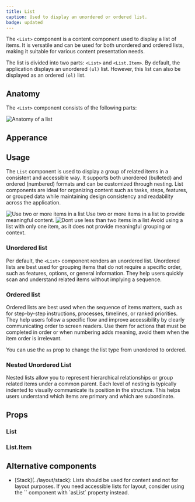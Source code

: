```yaml
---
title: List
caption: Used to display an unordered or ordered list.
badge: updated
---
```


The `<List>` component is a content component used to display a list of items. It is versatile and can be used for both unordered and ordered lists, making it suitable for various content presentation needs.

The list is divided into two parts: `<List>` and `<List.Item>`.
By default, the application displays an unordered `(ul)` list. However, this list can also be displayed as an ordered `(ol)` list.

## Anatomy

The `<List>` component consists of the following parts:

<Image
  src="/list/list-anatomy.jpg"
  alt="Anatomy of a list"
  width={800}
  height={550}
  className="mx-auto block"
/>

## Apperance

<AppearanceDemo component={title} />

<AppearanceTable component={title} />

## Usage

The `List` component is used to display a group of related items in a consistent and accessible way. It supports both unordered (bulleted) and ordered (numbered) formats and can be customized through nesting. List components are ideal for organizing content such as tasks, steps, features, or grouped data while maintaining design consistency and readability across the application.

<GuidelineTiles>
  <Do>
    <Do.Figure>
      <Image
        width={700}
        height={700}
        unoptimized
        src="/list/list-amount-do.jpg"
        alt="Use two or more items in a list"
      />
    </Do.Figure>
    <Do.Description>
      Use two or more items in a list to provide meaningful content.
    </Do.Description>
  </Do>
  <Dont>
    <Dont.Figure>
      <Image
        width={700}
        height={700}
        unoptimized
        src="/list/list-amount-dont.jpg"
        alt="Dont use less than two items in a list"
      />
    </Dont.Figure>
    <Dont.Description>
      Avoid using a list with only one item, as it does not provide meaningful
      grouping or context.
    </Dont.Description>
  </Dont>
</GuidelineTiles>

### Unordered list

Per default, the `<List>` component renders an unordered list. Unordered lists are best used for grouping items that do not require a specific order, such as features, options, or general information. They help users quickly scan and understand related items without implying a sequence.

### Ordered list

Ordered lists are best used when the sequence of items matters, such as for step-by-step instructions, processes, timelines, or ranked priorities. They help users follow a specific flow and improve accessibility by clearly communicating order to screen readers. Use them for actions that must be completed in order or when numbering adds meaning, avoid them when the item order is irrelevant.

You can use the `as` prop to change the list type from unordered to ordered.

<ComponentDemo file="./list-ordered.demo.tsx" />

### Nested Unordered List

Nested lists allow you to represent hierarchical relationships or group related items under a common parent. Each level of nesting is typically indented to visually communicate its position in the structure. This helps users understand which items are primary and which are subordinate.

<ComponentDemo file="./list-unorded-stacked.demo.tsx" />

## Props

<StorybookHintMessage component={title} />

### List

<PropsTable component={title} />

### List.Item

<PropsTable component="ListItem" />

## Alternative components

<ul>
  <li>
    [Stack](../layout/stack): Lists should be used for content and not for layout purposes. If you need accessible lists for layout, consider using the `<Stack>` component with `asList` property instead.
  </li>
</ul>
